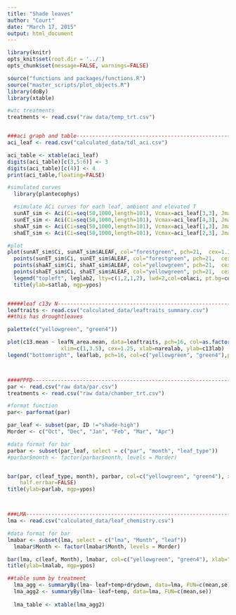```yaml
---
title: "Shade leaves"
author: "Court"
date: "March 17, 2015"
output: html_document
---
```



```r
library(knitr)
opts_knit$set(root.dir = '../')
opts_chunk$set(message=FALSE, warnings=FALSE)
```


```r
source("functions and packages/functions.R")
source("master_scripts/plot_objects.R")
library(doBy)
library(xtable)

#wtc treatments
treatments <- read.csv("raw data/temp_trt.csv")


###aci graph and table---------------------------------------------------------------------------------
aci_leaf <- read.csv("calculated_data/tdl_aci.csv")
```

```r
aci_table <- xtable(aci_leaf)
digits(aci_table)[c(3,5:6)] <- 3
digits(aci_table)[c(4)] <- 4
print(aci_table,floating=FALSE)
```


```r
#simulated curves
  library(plantecophys)

  #simulate ACi curves for each leaf, ambient and elevated T
  sunAT_sim <- Aci(Ci=seq(50,1000,length=101), Vcmax=aci_leaf[3,3], Jmax=aci_leaf[3,4],PPFD=1408)
  sunET_sim <- Aci(Ci=seq(50,1000,length=101), Vcmax=aci_leaf[4,3], Jmax=aci_leaf[4,4], PPFD=1408)
  shaAT_sim <- Aci(Ci=seq(50,1000,length=101), Vcmax=aci_leaf[1,3], Jmax=aci_leaf[1,4], PPFD=375)
  shaET_sim <- Aci(Ci=seq(50,1000,length=101), Vcmax=aci_leaf[2,3], Jmax=aci_leaf[2,4],PPFD=375)

#plot
plot(sunAT_sim$Ci, sunAT_sim$ALEAF, col="forestgreen", pch=21,  cex=1.1,xlab=cilab, ylab="", type="l", lwd=2)
  points(sunET_sim$Ci, sunET_sim$ALEAF, col="forestgreen", pch=21,  cex=1.1,xlab="Ci", ylab="", type="l", lwd=2, lty=2)
  points(shaAT_sim$Ci, shaAT_sim$ALEAF, col="yellowgreen", pch=21,  cex=1.1,xlab="Ci", ylab="", type="l", lwd=2)
  points(shaET_sim$Ci, shaET_sim$ALEAF, col="yellowgreen", pch=21,  cex=1.1,xlab="Ci", ylab="", type="l", lwd=2, lty=2)
  legend("topleft", leglab2, lty=c(1,2,1,2), lwd=2,col=colaci, pt.bg=col4,inset = 0.03)
  title(ylab=satlab, mgp=ypos)


#####leaf c13v N---------------------------------------------------------------------------------------
leaftraits <- read.csv("calculated_data/leaftraits_summary.csv")
##this has droughtleaves

palette(c("yellowgreen", "green4"))

plot(c13.mean ~ leafN_area.mean, data=leaftraits, pch=16, col=as.factor(leaf), ylim=c(-35,-25), 
                 xlim=c(1,3.5), cex=1.25, xlab=narealab, ylab=c13lab)
legend("bottomright", leaflab, pch=16, col=c("yellowgreen", "green4"),pt.cex=1.5,inset = 0.03)  



####PPFD-----------------------------------------------------------------------------------------------
par <- read.csv("raw data/par.csv")
treatments <- read.csv("raw data/chamber_trt.csv")

#format function
par<- parformat(par)

par_leaf <- subset(par, ID !="shade-high")
Morder <- c("Oct", "Dec", "Jan", "Feb", "Mar", "Apr")

#data format for bar
parbar <- subset(par_leaf, select = c("par", "month", "leaf_type"))
#parbar$month <- factor(parbar$month, levels = Morder)


bar(par, c(leaf_type, month), parbar, col=c("yellowgreen", "green4"), xlab="", ylab="", ylim=c(0, 2000), 
    half.errbar=FALSE)
title(ylab=parlab, mgp=ypos)



###LMA--------------------------------------------------------------------------------------------------
lma <- read.csv("calculated_data/leaf_chemistry.csv")

#data format for bar
lmabar <- subset(lma, select = c("lma", "Month", "leaf"))
  lmabar$Month <- factor(lmabar$Month, levels = Morder)

bar(lma, c(leaf, Month), lmabar, col=c("yellowgreen", "green4"), xlab="", ylab="", ylim=c(0, 185), half.errbar=FALSE)
title(ylab=lmalab, mgp=ypos)

##table summ by treatment
  lma_agg <- summaryBy(lma~ leaf+temp+drydown, data=lma, FUN=c(mean,se))
  lma_agg2 <- summaryBy(lma~ leaf+temp, data=lma, FUN=c(mean,se))
  
  lma_table <- xtable(lma_agg2)

```


